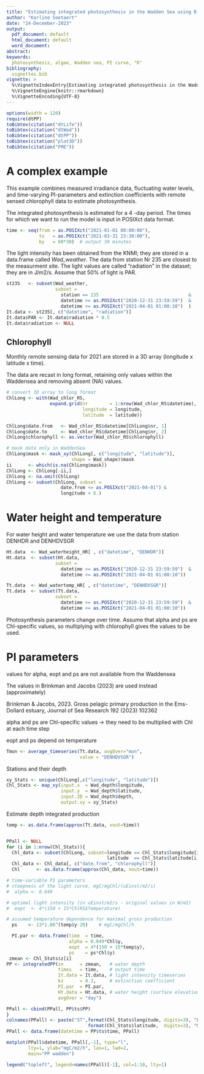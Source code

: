 ```yaml
---
title: "Estimating integrated photosynthesis in the Wadden Sea using R-package dtPP"
author: "Karline Soetaert"
date: "24-December-2023"
output:
  pdf_document: default
  html_document: default
  word_document: 
abstract: 
keywords:
  photosynthesis, algae, Wadden sea, PI curve, "R"
bibliography: 
  vignettes.bib 
vignette: >
  %\VignetteIndexEntry{Estimating integrated photosynthesis in the Wadden Sea using R-package dtPP}
  %\VignetteEngine{knitr::rmarkdown}
  %\VignetteEncoding{UTF-8}
---
```

```r
options(width = 120)
require(dtPP)
toBibtex(citation("dtLife"))
toBibtex(citation("dtWad"))
toBibtex(citation("dtPP"))
toBibtex(citation("plot3D"))
toBibtex(citation("FME"))
```

# A complex example

This example combines measured irradiance data, fluctuating water levels, and time-varying PI-parameters and extinction coefficients with remote sensed chlorophyll data to estimate photosynthesis. 

The integrated photosynthesis is estimated for a 4 -day period. 
The times for which we want to run the model is input in POSIXct data format.

```r

time <- seq(from = as.POSIXct("2021-01-01 00:00:00"), 
            to   = as.POSIXct("2021-03-31 23:30:00"), 
            by   = 60*30)  # output 30 minutes
```

The light intensity has been obtained from the KNMI; they are stored in a data.frame called *Wad_weather*.
The data from station Nr 235 are closest to the measurment site. 
The light values are called "radiation" in the dataset; they are in J/m2/s.
Assume that 50% of light is PAR.

```r
st235   <- subset(Wad_weather, 
                  subset = 
                    station == 235                                 &
                    datetime >= as.POSIXct("2020-12-31 23:59:59")  &
                    datetime <= as.POSIXct("2021-04-01 01:00:10")  )
It.data <- st235[, c("datetime", "radiation")]
It.data$PAR <- It.data$radiation * 0.5
It.data$radiation <- NULL

```

## Chlorophyll

Monthly remote sensing data for 2021 are stored in a 3D array (longitude x latitude x time).

The data are recast in long format, retaining only values within the Waddensea and removing absent (NA) values.

```r
# convert 3D array to long format
ChlLong <- with(Wad_chlor_RS, 
                expand.grid(nr        = 1:nrow(Wad_chlor_RS$datetime), 
                            longitude = longitude, 
                            latitude  = latitude))

ChlLong$date.from   <- Wad_chlor_RS$datetime[ChlLong$nr, 1]
ChlLong$date.to     <- Wad_chlor_RS$datetime[ChlLong$nr, 2]
ChlLong$chlorophyll <- as.vector(Wad_chlor_RS$chlorophyll)

# mask data only in WaddenSea
ChlLong$mask <- mask_xy(ChlLong[, c("longitude", "latitude")], 
                        shape = Wad_shape)$mask
ii      <- which(is.na(ChlLong$mask))
ChlLong <- ChlLong[-ii,]
ChlLong <- na.omit(ChlLong)
ChlLong <- subset(ChlLong, subset = 
                    date.from <= as.POSIXct("2021-04-01") &
                    longitude < 6.)
```

# Water height and temperature 

For water height and water temperature  we use the data from station DENHDR and DENHDVSGR

```r
Ht.data  <- Wad_waterheight_HR[ , c("datetime", "DENHDR")]
Ht.data  <- subset(Ht.data, 
                  subset =                                         
                    datetime >= as.POSIXct("2020-12-31 23:59:59")  &
                    datetime <= as.POSIXct("2021-04-01 01:00:10"))

Tt.data  <- Wad_watertemp_HR[ , c("datetime", "DENHDVSGR")]
Tt.data  <- subset(Tt.data, 
                  subset =                                         
                    datetime >= as.POSIXct("2020-12-31 23:59:59")  &
                    datetime <= as.POSIXct("2021-04-01 01:00:10"))
``` 


Photosynthesis parameters change over time. Assume that alpha and ps are Chl-specific values, so multiplying with chlorophyll gives the values to be used.

# PI parameters

 values for alpha, eopt and ps are not available from the Waddensea

The values in Brinkman and Jacobs (2023) are used instead (approximately) 

 Brinkman & Jacobs, 2023. Gross pelagic primary production in the Ems-Dollard estuary,
 Journal of Sea Research 192 (2023) 102362

 alpha and ps are Chl-specific values -> they need to be multiplied with Chl
 at each time step

 eopt and ps depend on temperature

```r
Tmon <- average_timeseries(Tt.data, avgOver="mon", 
                           value = "DENHDVSGR")
```

Stations and their depth

```r
xy_Stats <- unique(ChlLong[,c("longitude", "latitude")])
Chl_Stats <- map_xy(input.x  = Wad_depth$longitude, 
                    input.y  = Wad_depth$latitude, 
                    input.2D = Wad_depth$depth,
                    output.xy = xy_Stats)
```

Estimate depth integrated production

```r
temp <- as.data.frame(approx(Tt.data, xout=time))  


PPall <- NULL
for (i in 1:nrow(Chl_Stats)){
  Chl_data <- subset(ChlLong, subset=longitude == Chl_Stats$longitude[i]  & 
                                     latitude  == Chl_Stats$latitude[i]   )
  Chl_data <- Chl_data[, c("date.from", "chlorophyll")]
  Chl      <- as.data.frame(approx(Chl_data, xout=time))

# time-variable PI parameters
# steepness of the light curve, mgC/mgChl/(uEinst/m2/s)
#  alpha <- 0.049  

# optimal light intensity (in uEinst/m2/s - original values in W/m2)
#  eopt  <- 4*(150 + 15*ChlRS$Temperature)

# assumed temperature dependence for maximal gross production
  ps    <- 13*1.06^(temp$y-20)    # mgC/mgChl/h

  PI.par <- data.frame(time  = time,
                       alpha = 0.049*Chl$y,
                       eopt  = 4*(150 + 15*temp$y),
                       ps    = ps*Chl$y)
 zmean <- Chl_Stats$z[i]
PP <- integratedPP(zn      = zmean,   # water depth
                   times   = time,    # output time
                   It.data = It.data, # light intensity timeseries
                   kz      = 0.3,     # extinction coefficient
                   PI.par  = PI.par,
                   Ht.data = Ht.data, # water height (surface elevation)
                   avgOver = "day")

PPall <- cbind(PPall, PP$ts$PP)
}
colnames(PPall) <- paste("ST",format(Chl_Stats$longitude, digits=3), "E_", 
                              format(Chl_Stats$latitude,  digits=3), "N", sep="")
PPall <- data.frame(datetime = PP$ts$time, PPall)
```

```r
matplot(PPall$datetime, PPall[,-1], type="l", 
        lty=1, ylab="mgC/m2/h", las=1, lwd=2,
        main="PP wadden")

legend("topleft", legend=names(PPall)[-1], col=1:10, lty=1)
```

